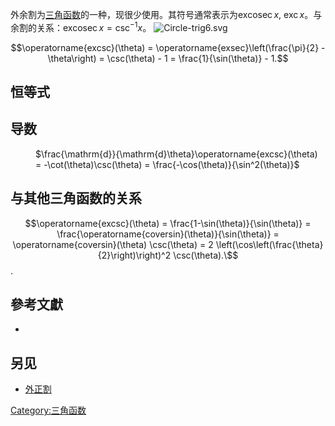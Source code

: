 
外余割为[[三角函数|三角函数]]的一种，现很少使用。其符号通常表示为<math>\operatorname{excosec} x</math>, <math>\operatorname{exc} x</math>。与余割的关系：<math>\operatorname{excosec} x=\csc^{-1} x</math>。
[[Image:Circle-trig6.svg|right]]
:<math>\operatorname{excsc}(\theta) = \operatorname{exsec}\left(\frac{\pi}{2} - \theta\right) = \csc(\theta) - 1 = \frac{1}{\sin(\theta)} - 1.</math>
== 恒等式 ==
== 导数 ==
: <math>\frac{\mathrm{d}}{\mathrm{d}\theta}\operatorname{excsc}(\theta) = -\cot(\theta)\csc(\theta) = \frac{-\cos(\theta)}{\sin^2(\theta)}</math>

== 与其他三角函数的关系 ==
:<math>\operatorname{excsc}(\theta) = \frac{1-\sin(\theta)}{\sin(\theta)}
 = \frac{\operatorname{coversin}(\theta)}{\sin(\theta)}
 = \operatorname{coversin}(\theta) \csc(\theta)
 = 2 \left(\cos\left(\frac{\theta}{2}\right)\right)^2 \csc(\theta).\ </math>.
== 參考文獻 ==
{{Reflist|2}}
* {{MathWorld |urlname = Excosecant |title = Excosecant}}
== 另见 ==
*[[外正割|外正割]]

[[Category:三角函数|Category:三角函数]]
